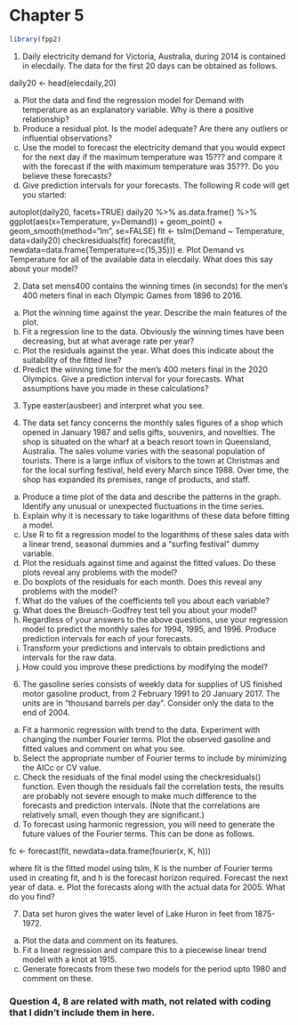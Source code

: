 # Chapter 5

```r

library(fpp2)

```

1. Daily electricity demand for Victoria, Australia, during 2014 is contained in elecdaily. The data for the first 20 days can be obtained as follows.

daily20 <- head(elecdaily,20)

a. Plot the data and find the regression model for Demand with temperature as an explanatory variable. Why is there a positive relationship?
b. Produce a residual plot. Is the model adequate? Are there any outliers or influential observations?
c. Use the model to forecast the electricity demand that you would expect for the next day if the maximum temperature was 15??? and compare it with the forecast if the with maximum temperature was 35???. Do you believe these forecasts?
d. Give prediction intervals for your forecasts. The following R code will get you started:

autoplot(daily20, facets=TRUE)
daily20 %>% 
  as.data.frame() %>%
  ggplot(aes(x=Temperature, y=Demand)) + 
    geom_point() +
    geom_smooth(method="lm", se=FALSE)
fit <- tslm(Demand ~ Temperature, data=daily20)
checkresiduals(fit)
forecast(fit, newdata=data.frame(Temperature=c(15,35)))
e. Plot Demand vs Temperature for all of the available data in elecdaily. What does this say about your model?

2. Data set mens400 contains the winning times (in seconds) for the men's 400 meters final in each Olympic Games from 1896 to 2016.

a. Plot the winning time against the year. Describe the main features of the plot.
b. Fit a regression line to the data. Obviously the winning times have been decreasing, but at what average rate per year?
c. Plot the residuals against the year. What does this indicate about the suitability of the fitted line?
d. Predict the winning time for the men's 400 meters final in the 2020 Olympics. Give a prediction interval for your forecasts. What assumptions have you made in these calculations?

3. Type easter(ausbeer) and interpret what you see.

5. The data set fancy concerns the monthly sales figures of a shop which opened in January 1987 and sells gifts, souvenirs, and novelties. The shop is situated on the wharf at a beach resort town in Queensland, Australia. The sales volume varies with the seasonal population of tourists. There is a large influx of visitors to the town at Christmas and for the local surfing festival, held every March since 1988. Over time, the shop has expanded its premises, range of products, and staff.

a. Produce a time plot of the data and describe the patterns in the graph. Identify any unusual or unexpected fluctuations in the time series.
b. Explain why it is necessary to take logarithms of these data before fitting a model.
c. Use R to fit a regression model to the logarithms of these sales data with a linear trend, seasonal dummies and a "surfing festival" dummy variable.
d. Plot the residuals against time and against the fitted values. Do these plots reveal any problems with the model?
e. Do boxplots of the residuals for each month. Does this reveal any problems with the model?
f. What do the values of the coefficients tell you about each variable?
g. What does the Breusch-Godfrey test tell you about your model?
h. Regardless of your answers to the above questions, use your regression model to predict the monthly sales for 1994, 1995, and 1996. Produce prediction intervals for each of your forecasts.
i. Transform your predictions and intervals to obtain predictions and intervals for the raw data.
j. How could you improve these predictions by modifying the model?

6. The gasoline series consists of weekly data for supplies of US finished motor gasoline product, from 2 February 1991 to 20 January 2017. The units are in "thousand barrels per day". Consider only the data to the end of 2004.

a. Fit a harmonic regression with trend to the data. Experiment with changing the number Fourier terms. Plot the observed gasoline and fitted values and comment on what you see.
b. Select the appropriate number of Fourier terms to include by minimizing the AICc or CV value.
c. Check the residuals of the final model using the checkresiduals() function. Even though the residuals fail the correlation tests, the results are probably not severe enough to make much difference to the forecasts and prediction intervals. (Note that the correlations are relatively small, even though they are significant.)
d. To forecast using harmonic regression, you will need to generate the future values of the Fourier terms. This can be done as follows.

fc <- forecast(fit, newdata=data.frame(fourier(x, K, h)))

where fit is the fitted model using tslm, K is the number of Fourier terms used in creating fit, and h is the forecast horizon required. Forecast the next year of data.
e. Plot the forecasts along with the actual data for 2005. What do you find?

7. Data set huron gives the water level of Lake Huron in feet from 1875-1972.

a. Plot the data and comment on its features.
b. Fit a linear regression and compare this to a piecewise linear trend model with a knot at 1915.
c. Generate forecasts from these two models for the period upto 1980 and comment on these.

### Question 4, 8 are related with math, not related with coding that I didn't include them in here.